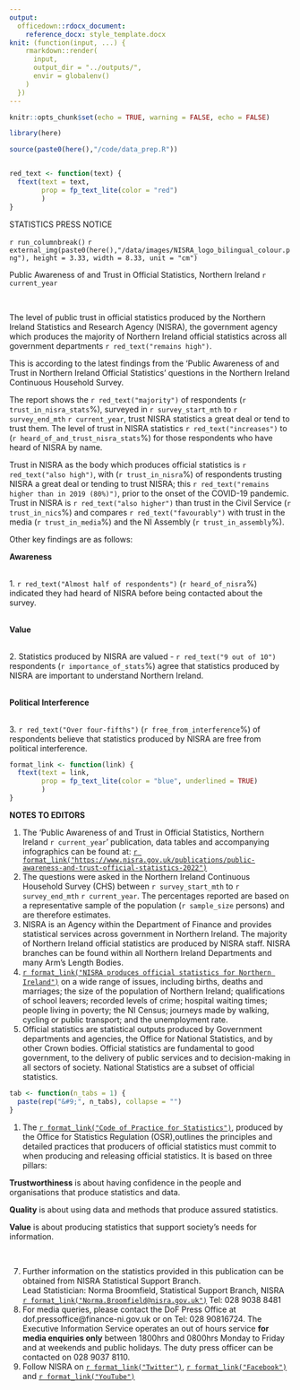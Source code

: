 ```yaml
---
output:
  officedown::rdocx_document:
    reference_docx: style_template.docx
knit: (function(input, ...) {
    rmarkdown::render(
      input,
      output_dir = "../outputs/",
      envir = globalenv()
    )
  })
---
```


```r
knitr::opts_chunk$set(echo = TRUE, warning = FALSE, echo = FALSE)

library(here)

source(paste0(here(),"/code/data_prep.R"))


red_text <- function(text) {
  ftext(text = text,
        prop = fp_text_lite(color = "red")
        )
}

```

<!---BLOCK_MULTICOL_START--->
:::{custom-style="heading_style"}
STATISTICS PRESS NOTICE
:::
`r run_columnbreak()`
`r external_img(paste0(here(),"/data/images/NISRA_logo_bilingual_colour.png"), height = 3.33, width = 8.33, unit = "cm")`
<!---BLOCK_MULTICOL_STOP{widths: [3.5, 3.5], space: 0.2, sep: false}--->
\

:::{custom-style="heading_style"}
Public Awareness of and Trust in Official Statistics, Northern Ireland `r current_year`
::: 
\

:::{custom-style="paragraph_style"}
The level of public trust in official statistics produced by the Northern Ireland Statistics and Research Agency (NISRA), the government agency which produces the majority of Northern Ireland official statistics across all government departments `r red_text("remains high")`.\

This is according to the latest findings from the ‘Public Awareness of and Trust in Northern Ireland Official Statistics’ questions in the Northern Ireland Continuous Household Survey.\

The report shows the `r red_text("majority")` of respondents (`r trust_in_nisra_stats`%), surveyed in `r survey_start_mth` to `r survey_end_mth` `r current_year`, trust NISRA statistics a great deal or tend to trust them. The level of trust in NISRA statistics `r red_text("increases")` to (`r heard_of_and_trust_nisra_stats`%) for those respondents who have heard of NISRA by name.\

Trust in NISRA as the body which produces official statistics is `r red_text("also high")`, with (`r trust_in_nisra`%) of respondents trusting NISRA a great deal or tending to trust NISRA; this `r red_text("remains higher than in 2019 (80%)")`, prior to the onset of the COVID-19 pandemic. Trust in NISRA is `r red_text("also higher")` than trust in the Civil Service (`r trust_in_nics`%) and compares `r red_text("favourably")` with trust in the media (`r trust_in_media`%) and the NI Assembly (`r trust_in_assembly`%).\

Other key findings are as follows:\

:::

:::{custom-style="paragraph_style"}
**Awareness** 

\
1. `r red_text("Almost half of respondents")` (`r heard_of_nisra`%) indicated they had heard of NISRA before being contacted about the survey. 

\
**Value** 

\
2. Statistics produced by NISRA are valued - `r red_text("9 out of 10")` respondents (`r importance_of_stats`%) agree that statistics produced by NISRA are important to understand Northern Ireland. 

\
**Political Interference** 

\
3. `r red_text("Over four-fifths")` (`r free_from_interference`%) of respondents believe that statistics produced by NISRA are free from political interference.
:::
```r
format_link <- function(link) {
  ftext(text = link,
        prop = fp_text_lite(color = "blue", underlined = TRUE)
        )
}
```

:::{custom-style="paragraph_style"}

\newpage
**NOTES TO EDITORS**
\

1. The ‘Public Awareness of and Trust in Official Statistics, Northern Ireland `r current_year`’ publication, data tables and accompanying infographics can be found at: [`r format_link("https://www.nisra.gov.uk/publications/public-awareness-and-trust-official-statistics-2022")`](https://www.nisra.gov.uk/publications/public-awareness-and-trust-official-statistics-2022)
\
1. The questions were asked in the Northern Ireland Continuous Household Survey (CHS) between `r survey_start_mth` to `r survey_end_mth` `r current_year`. The percentages reported are based on a representative sample of the population (`r sample_size` persons) and are therefore estimates.
\
1. NISRA is an Agency within the Department of Finance and provides statistical services across government in Northern Ireland. The majority of Northern Ireland official statistics are produced by NISRA staff. NISRA branches can be found within all Northern Ireland Departments and many Arm’s Length Bodies.
\
1. [`r format_link("NISRA produces official statistics for Northern Ireland")`](https://www.nisra.gov.uk/statistics) on a wide range of issues, including births, deaths and marriages; the size of the population of Northern Ireland; qualifications of school leavers; recorded levels of crime; hospital waiting times; people living in poverty; the NI Census; journeys made by walking, cycling or public transport; and the unemployment rate.
\
1. Official statistics are statistical outputs produced by Government departments and agencies, the Office for National Statistics, and by other Crown bodies. Official statistics are fundamental to good government, to the delivery of public services and to decision-making in all sectors of society. National Statistics are a subset of official statistics.
\
```r
tab <- function(n_tabs = 1) {
  paste(rep("&#9;", n_tabs), collapse = "")
}
```

1. The [`r format_link("Code of Practice for Statistics")`](https://code.statisticsauthority.gov.uk/the-code/), produced by the Office for Statistics Regulation (OSR),outlines the principles and detailed practices that producers of official statistics must commit to when producing and releasing official statistics. It is based on three pillars:
:::

:::{custom-style="bullet_style"}
__Trustworthiness__ is about having confidence in the people and organisations that produce statistics and data.
:::
:::{custom-style="bullet_style"}
__Quality__ is about using data and methods that produce assured statistics.
:::
:::{custom-style="bullet_style"}
__Value__ is about producing statistics that support society’s needs for information.
:::
\

:::{custom-style="paragraph_style"}
7. Further information on the statistics provided in this publication can be obtained from NISRA Statistical Support Branch.\
Lead Statistician: Norma Broomfield, Statistical Support Branch, NISRA\
[`r format_link("Norma.Broomfield@nisra.gov.uk")`](mailto:Norma.Broomfield@nisra.gov.uk) Tel: 028 9038 8481
\
8. For media queries, please contact the DoF Press Office at dof.pressoffice@finance-ni.gov.uk or on Tel: 028 90816724. The Executive Information Service operates an out of hours service **for media enquiries only** between 1800hrs and 0800hrs Monday to Friday and at weekends and public holidays. The duty press officer can be contacted on 028 9037 8110.
\
9. Follow NISRA on [`r format_link("Twitter")`](http://x.com/NISRA), [`r format_link("Facebook")`](https://www.facebook.com/nisra.gov.uk) and [`r format_link("YouTube")`](https://www.youtube.com/user/nisrastats)
:::

